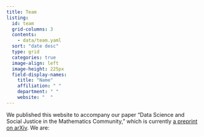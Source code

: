 ```yaml
---
title: Team
listing:
  id: team
  grid-columns: 3
  contents: 
    - data/team.yaml
  sort: "date desc"
  type: grid
  categories: true
  image-align: left
  image-height: 225px
  field-display-names:
    title: "Name"
    affiliation: " "
    department: " "
    website: "  "
---
```


We published this website to accompany our paper "Data Science and Social Justice in the Mathematics Community," which is currently [a preprint on arXiv](https://arxiv.org/abs/2303.09282). We are: 

::: {#team}
:::   

      